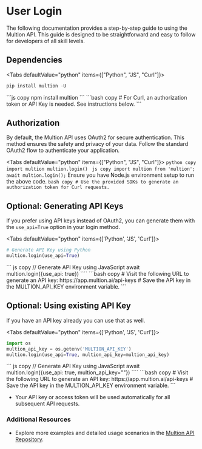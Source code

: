 # User Login

The following documentation provides a step-by-step guide to using the Multion API. This guide is designed to be straightforward and easy to follow for developers of all skill levels.

## Dependencies


<Tabs defaultValue="python" items={["Python", "JS", "Curl"]}>
  <Tab value="python">
  ```python copy
  pip install multion -U
  ```
  </Tab>
  <Tab value="js">
  ```js copy
  npm install multion
  ```
  </Tab>
  <Tab value="curl">
    ```bash copy
    # For Curl, an authorization token or API Key is needed. See instructions below.
    ```
  </Tab>
</Tabs>

## Authorization

By default, the Multion API uses OAuth2 for secure authentication. This method ensures the safety and privacy of your data. Follow the standard OAuth2 flow to authenticate your application.

<Tabs defaultValue="python" items={["Python", "JS", "Curl"]}>
  <Tab value="python" label="Python">
    ```python copy
import multion
multion.login()
    ```
  </Tab>
  <Tab value="js" label="JavaScript">
    ``` js copy
    import multion from 'multion';
    await multion.login();
    ```
    <Callout type="info" emoji="ℹ️">
      Ensure you have Node.js environment setup to run the above code.
    </Callout>
  </Tab>
  <Tab value="curl" label="Curl">
    ```bash copy
    # Use the provided SDKs to generate an authorization token for Curl requests.
    ```
  </Tab>
</Tabs>

## Optional: Generating API Keys

If you prefer using API keys instead of OAuth2, you can generate them with the `use_api=True` option in your login method.

<Tabs defaultValue="python" items={['Python', 'JS', 'Curl']}>
  <Tab value="python" label="Python">
```python copy
# Generate API Key using Python
multion.login(use_api=True)
````
</Tab>
<Tab value="js" label="JavaScript">
``` js copy
// Generate API Key using JavaScript
await multion.login({use_api: true})
````

  </Tab>
  <Tab value="curl" label="Curl">
  ```bash copy
  # Visit the following URL to generate an API key: https://app.multion.ai/api-keys
  # Save the API key in the MULTION_API_KEY environment variable.
  ```
  </Tab>
</Tabs>

## Optional: Using existing API Key

If you have an API key already you can use that as well.

<Tabs defaultValue="python" items={['Python', 'JS', 'Curl']}>
  <Tab value="python" label="Python">
  ```python copy
import os
multion_api_key = os.getenv('MULTION_API_KEY')
multion.login(use_api=True, multion_api_key=multion_api_key)
````
</Tab>
<Tab value="js" label="JavaScript">
``` js copy
// Generate API Key using JavaScript
await multion.login({use_api: true, multion_api_key="<multion_api_key>"})
````

  </Tab>
  <Tab value="curl" label="Curl">
  ```bash copy
  # Visit the following URL to generate an API key: https://app.multion.ai/api-keys
  # Save the API key in the MULTION_API_KEY environment variable.
  ```
  </Tab>
</Tabs>

- Your API key or access token will be used automatically for all subsequent API requests.

### Additional Resources

- Explore more examples and detailed usage scenarios in the [Multion API Repository](https://github.com/MULTI-ON/api).
